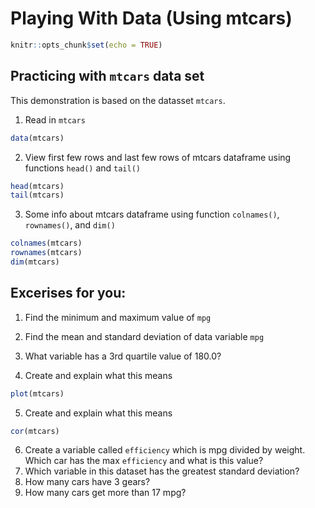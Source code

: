# Playing With Data (Using mtcars)

```r
knitr::opts_chunk$set(echo = TRUE)
```


## Practicing with `mtcars` data set

This demonstration is based on the datasset `mtcars`.

1. Read in `mtcars`
```r
data(mtcars)
```


2. View first few rows and last few rows of mtcars dataframe using functions `head()` and `tail()`
```r
head(mtcars)
tail(mtcars)
```



3. Some info about mtcars dataframe using function `colnames()`, `rownames()`, and `dim()`
```r
colnames(mtcars)
rownames(mtcars)
dim(mtcars)
```

## Excerises for you:

1. Find the minimum and maximum value of `mpg` 
2. Find the mean and standard deviation of data variable `mpg` 
3. What variable has a 3rd quartile value of 180.0? 

4. Create and explain what this means

```r
plot(mtcars)
```

5. Create and explain what this means

```r
cor(mtcars)
```

6. Create a variable called `efficiency` which is mpg divided by weight.  Which car has the max `efficiency` and what is this value?
7. Which variable in this dataset has the greatest standard deviation?
8. How many cars have 3 gears?
9. How many cars get more than 17 mpg?

